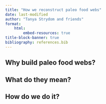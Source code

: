 ```yaml
---
title: "How we reconstruct paleo food webs"
date: last-modified
author: "Tanya Strydom and friends"
format:
    html:
        embed-resources: true
title-block-banner: true
bibliography: references.bib
---
```


## Why build paleo food webs?

## What do they mean?

## How do we do it?